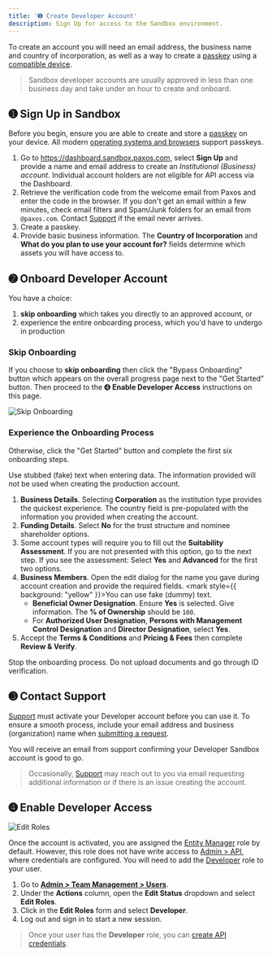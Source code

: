 ```yaml
---
title: '➊ Create Developer Account'
description: Sign Up for access to the Sandbox environment.
---
```




To create an account you will need an email address, the business name and country of incorporation, as well as a way to create a [passkey](https://www.passkeys.com/what-are-passkeys) using a [compatible device](https://www.passkeys.io/compatible-devices).

> Sandbox developer accounts are usually approved in less than one business day and take under an hour to create and onboard.

## ➊ Sign Up in Sandbox

Before you begin, ensure you are able to create and store a [passkey](https://www.passkeys.com/what-are-passkeys) on your device.
All modern [operating systems and browsers](https://www.passkeys.io/compatible-devices) support passkeys.

<PasskeyNote />

1. Go to https://dashboard.sandbox.paxos.com, select **Sign Up** and provide a name and email address to create an _Institutional (Business) account_. Individual account holders are not eligible for API access via the Dashboard.
1. Retrieve the verification code from the welcome email from Paxos and enter the code in the browser. If you don't get an email within a few minutes, check email filters and Spam/Junk folders for an email from `@paxos.com`. Contact [Support](https://support.paxos.com) if the email never arrives.
1. Create a passkey.
1. Provide basic business information. The **Country of Incorporation** and **What do you plan to use your account for?** fields determine which assets you will have access to.

## ➋ Onboard Developer Account

You have a choice:
1. **skip onboarding** which takes you directly to an approved account, or
1. experience the entire onboarding process, which you'd have to undergo in production
### Skip Onboarding
If you choose to **skip onboarding** then click the "Bypass Onboarding" button which appears on the overall progress page next to the "Get Started" button.
Then proceed to the ➍ **Enable Developer Access** instructions on this page.

![Skip Onboarding](/images/bypass-onboarding.png)
### Experience the Onboarding Process
Otherwise, click the "Get Started" button and complete the first six onboarding steps.

<Tip>

Use stubbed (fake) text when entering data.
The information provided will not be used when creating the production account.

</Tip>

1. **Business Details**. Selecting **Corporation** as the institution type provides the quickest experience. The country field is pre-populated with the information you provided when creating the account.
1. **Funding Details**. Select **No** for the trust structure and nominee shareholder options.
1. Some account types will require you to fill out the **Suitability Assessment**. If you are not presented with this option, go to the next step. If you see the assessment: Select **Yes** and **Advanced** for the first two options.
1. **Business Members**. Open the edit dialog for the name you gave during account creation and provide the required fields. <mark style={{ background: "yellow" }}>You can use fake (dummy) text</mark>.
    - **Beneficial Owner Designation**. Ensure **Yes** is selected. Give information. The **% of Ownership** should be `100`.
    - For **Authorized User Designation**, **Persons with Management Control Designation** and **Director Designation**, select **Yes**.
1.  Accept the **Terms & Conditions** and **Pricing & Fees** then complete **Review & Verify**.

<Tip>

Stop the onboarding process. Do not upload documents and go through ID verification.

</Tip>

## ➌ Contact Support

[Support](https://support.paxos.com) must activate your Developer account before you can use it.
To ensure a smooth process, include your email address and business (organization) name when [submitting a request](https://support.paxos.com/hc/en-us/requests/new).

You will receive an email from support confirming your Developer Sandbox account is good to go.

> Occasionally, [Support](https://support.paxos.com/hc/en-us) may reach out to you via email requesting additional information or if there is an issue creating the account.

## ➍ Enable Developer Access

![Edit Roles](/images/edit-roles.gif)

Once the account is activated, you are assigned the [Entity Manager](/guides/dashboard/roles#entity-manager) role by default.
However, this role does not have write access to [Admin > API](https://dashboard.sandbox.paxos.com/admin/api), where credentials are configured.
You will need to add the [Developer](/guides/dashboard/roles#developer) role to your user.

1. Go to [**Admin > Team Management > Users**](https://dashboard.sandbox.paxos.com/admin/team-management/users).
1. Under the **Actions** column, open the **Edit Status** dropdown and select **Edit Roles**.
1. Click in the **Edit Roles** form and select **Developer**.
1. Log out and sign in to start a new session.

> Once your user has the **Developer** role, you can [create API credentials](/guides/developer/credentials).
